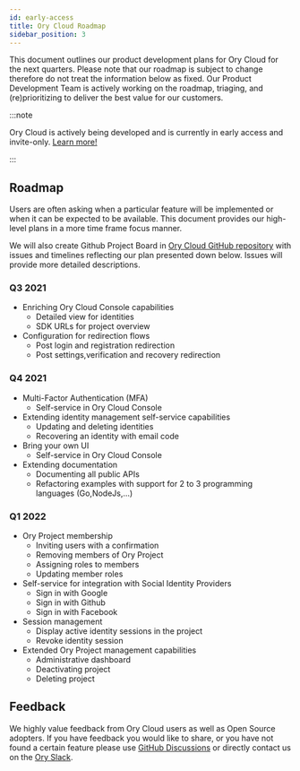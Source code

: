 ```yaml
---
id: early-access
title: Ory Cloud Roadmap
sidebar_position: 3
---
```


This document outlines our product development plans for Ory Cloud for the next
quarters. Please note that our roadmap is subject to change therefore do not
treat the information below as fixed. Our Product Development Team is actively
working on the roadmap, triaging, and (re)prioritizing to deliver the best value
for our customers.

:::note

Ory Cloud is actively being developed and is currently in early access and
invite-only. [Learn more!](./get-started.mdx)

:::

## Roadmap

Users are often asking when a particular feature will be implemented or when it
can be expected to be available. This document provides our high-level plans in
a more time frame focus manner.

We will also create Github Project Board in
[Ory Cloud GitHub repository](https://github.com/ory/cloud) with issues and
timelines reflecting our plan presented down below. Issues will provide more
detailed descriptions.

### Q3 2021

- Enriching Ory Cloud Console capabilities
  - Detailed view for identities
  - SDK URLs for project overview
- Configuration for redirection flows
  - Post login and registration redirection
  - Post settings,verification and recovery redirection

### Q4 2021

- Multi-Factor Authentication (MFA)
  - Self-service in Ory Cloud Console
- Extending identity management self-service capabilities
  - Updating and deleting identities
  - Recovering an identity with email code
- Bring your own UI
  - Self-service in Ory Cloud Console
- Extending documentation
  - Documenting all public APIs
  - Refactoring examples with support for 2 to 3 programming languages
    (Go,NodeJs,...)

### Q1 2022

- Ory Project membership
  - Inviting users with a confirmation
  - Removing members of Ory Project
  - Assigning roles to members
  - Updating member roles
- Self-service for integration with Social Identity Providers
  - Sign in with Google
  - Sign in with Github
  - Sign in with Facebook
- Session management
  - Display active identity sessions in the project
  - Revoke identity session
- Extended Ory Project management capabilities
  - Administrative dashboard
  - Deactivating project
  - Deleting project

## Feedback

We highly value feedback from Ory Cloud users as well as Open Source adopters.
If you have feedback you would like to share, or you have not found a certain
feature please use
[GitHub Discussions](https://github.com/ory/cloud/discussions) or directly
contact us on the [Ory Slack](https://slack.ory.sh/).
